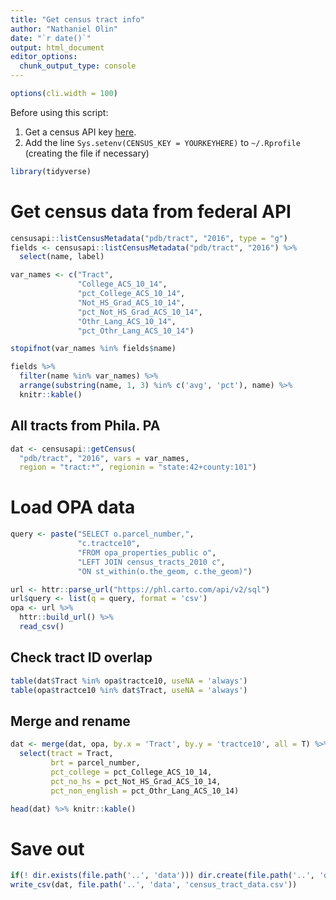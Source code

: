 ```yaml
---
title: "Get census tract info"
author: "Nathaniel Olin"
date: "`r date()`"
output: html_document
editor_options: 
  chunk_output_type: console
---
```


```r
options(cli.width = 100)
```

Before using this script:

1. Get a census API key [here](https://api.census.gov/data/key_signup.html).
2. Add the line `Sys.setenv(CENSUS_KEY = YOURKEYHERE)` to `~/.Rprofile` (creating the file if necessary)

```r
library(tidyverse)
```

# Get census data from federal API

```r
censusapi::listCensusMetadata("pdb/tract", "2016", type = "g")
fields <- censusapi::listCensusMetadata("pdb/tract", "2016") %>%
  select(name, label)

var_names <- c("Tract",
               "College_ACS_10_14",
               "pct_College_ACS_10_14",
               "Not_HS_Grad_ACS_10_14",
               "pct_Not_HS_Grad_ACS_10_14",
               "Othr_Lang_ACS_10_14",
               "pct_Othr_Lang_ACS_10_14")

stopifnot(var_names %in% fields$name)

fields %>% 
  filter(name %in% var_names) %>% 
  arrange(substring(name, 1, 3) %in% c('avg', 'pct'), name) %>% 
  knitr::kable()
```

## All tracts from Phila. PA

```r
dat <- censusapi::getCensus(
  "pdb/tract", "2016", vars = var_names, 
  region = "tract:*", regionin = "state:42+county:101")
```

# Load OPA data

```r
query <- paste("SELECT o.parcel_number,",
               "c.tractce10",
               "FROM opa_properties_public o",
               "LEFT JOIN census_tracts_2010 c",
               "ON st_within(o.the_geom, c.the_geom)")

url <- httr::parse_url("https://phl.carto.com/api/v2/sql")
url$query <- list(q = query, format = 'csv')
opa <- url %>%
  httr::build_url() %>%
  read_csv()
```

## Check tract ID overlap

```r
table(dat$Tract %in% opa$tractce10, useNA = 'always')
table(opa$tractce10 %in% dat$Tract, useNA = 'always')
```

## Merge and rename

```r
dat <- merge(dat, opa, by.x = 'Tract', by.y = 'tractce10', all = T) %>%
  select(tract = Tract, 
         brt = parcel_number, 
         pct_college = pct_College_ACS_10_14, 
         pct_no_hs = pct_Not_HS_Grad_ACS_10_14, 
         pct_non_english = pct_Othr_Lang_ACS_10_14)

head(dat) %>% knitr::kable()
```

# Save out

```r
if(! dir.exists(file.path('..', 'data'))) dir.create(file.path('..', 'data'))
write_csv(dat, file.path('..', 'data', 'census_tract_data.csv'))
```




